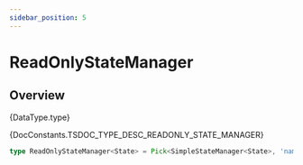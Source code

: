 ```yaml
---
sidebar_position: 5
---
```



# ReadOnlyStateManager

## Overview

<TypeDisplay>{DataType.type}</TypeDisplay>

<MarkdownWrapper>{DocConstants.TSDOC_TYPE_DESC_READONLY_STATE_MANAGER}</MarkdownWrapper>

```ts
type ReadOnlyStateManager<State> = Pick<SimpleStateManager<State>, 'name' | 'get' | 'watch' | 'wait'>
```
